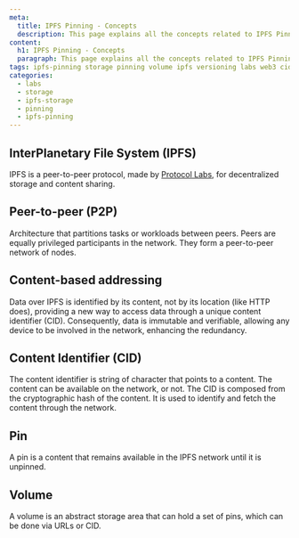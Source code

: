 ```yaml
---
meta:
  title: IPFS Pinning - Concepts
  description: This page explains all the concepts related to IPFS Pinning
content:
  h1: IPFS Pinning - Concepts
  paragraph: This page explains all the concepts related to IPFS Pinning
tags: ipfs-pinning storage pinning volume ipfs versioning labs web3 cid
categories:
  - labs
  - storage
  - ipfs-storage
  - pinning
  - ipfs-pinning
---
```


<Concept opened>

## InterPlanetary File System (IPFS)

IPFS is a peer-to-peer protocol, made by [Protocol Labs](https://protocol.ai/), for decentralized storage and content sharing.

</Concept>

<Concept opened>

## Peer-to-peer (P2P)

Architecture that partitions tasks or workloads between peers. Peers are equally privileged participants in the network. They form a peer-to-peer network of nodes.

</Concept>

<Concept opened>

## Content-based addressing

Data over IPFS is identified by its content, not by its location (like HTTP does), providing a new way to access data through a unique content identifier (CID). Consequently, data is immutable and verifiable, allowing any device to be involved in the network, enhancing the redundancy.

</Concept>

<Concept opened>

## Content Identifier (CID)

The content identifier is string of character that points to a content. The content can be available on the network, or not. The CID is composed from the cryptographic hash of the content. It is used to identify and fetch the content through the network.

</Concept>

<Concept opened>

## Pin

A pin is a content that remains available in the IPFS network until it is unpinned.

</Concept>

<Concept opened>

## Volume

A volume is an abstract storage area that can hold a set of pins, which can be done via URLs or CID.

</Concept>

